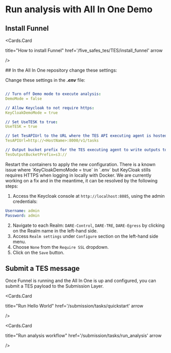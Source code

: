 
# Run analysis with All In One Demo

<Steps>

## Install Funnel

<Cards>

<Cards.Card

title="How to install Funnel"
href='/five_safes_tes/TES/install_funnel'
arrow

/>

</Cards>
## In the All In One repository change these settings:

Change these settings in the **_.env_** file:

```yaml copy filename=".env"

// Turn off Demo mode to execute analysis:
DemoMode = false

// Allow Keycloak to not require https:
KeyCloakDemoMode = true

// Set UseTESK to true:
UseTESK = true

// Set TesAPIUrl to the URL where the TES API executing agent is hosted. e.g Funnel or TES-K:
TesAPIUrl=http://<HostName>:8000/v1/tasks

// Output bucket prefix for the TES executing agent to write outputs to, default is s3 bucket prefix:
TesOutputBucketPrefix=s3://


```

<Callout type="info">
  Restart the containers to apply the new configuration.
</Callout>

<Callout type="warning">
There is a known issue where `KeyCloakDemoMode = true` in `.env` but KeyCloak stills requires HTTPS when logging in locally with Docker.
We are currently working on a fix and in the meantime, it can be resolved by the following steps:

1. Access the Keycloak console at `http://localhost:8085`, using the admin credentials:

```yaml copy
Username: admin
Password: admin
```

2. Navigate to each Realm: `DARE-Control`, `DARE-TRE`, `DARE-Egress` by clicking on the Realm name in the left-hand side.
3. Access `Realm settings` under `Configure` section on the left-hand side menu.
4. Choose `None` from the `Require SSL` dropdown.
5. Click on the `Save` button.

</Callout>
</Steps>

## Submit a TES message

Once Funnel is running and the All In One is up and configured, you can submit a TES payload to the Submission Layer.

<Cards>

<Cards.Card

title="Run Hello World"
href='/submission/tasks/quickstart'
arrow

/>

<Cards.Card

title="Run analysis workflow"
href='/submission/tasks/run_analysis'
arrow

/>

</Cards>

